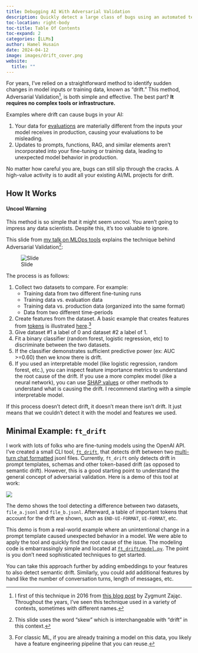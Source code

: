 ```yaml
---
title: Debugging AI With Adversarial Validation
description: Quickly detect a large class of bugs using an automated technique.
toc-location: right-body
toc-title: Table Of Contents
toc-expand: 2
categories: [LLMs]
author: Hamel Husain
date: 2024-04-12
image: images/drift_cover.png
website:
  title: ""
---
```


For years, I've relied on a straightforward method to identify sudden changes in model inputs or training data, known as "drift." This method, Adversarial Validation[^1], is both simple and effective. The best part? **It requires no complex tools or infrastructure.**

Examples where drift can cause bugs in your AI:

1.  Your data for [evaluations](../evals/index.qmd) are materially different from the inputs your model receives in production, causing your evaluations to be misleading.
2.  Updates to prompts, functions, RAG, and similar elements aren't incorporated into your fine-tuning or training data, leading to unexpected model behavior in production.

No matter how careful you are, bugs can still slip through the cracks. A high-value activity is to audit all your existing AI/ML projects for drift.

## How It Works

:::{.callout-warning}
#### Uncool Warning

This method is so simple that it might seem uncool.  You aren't going to impress any data scientists.  Despite this, it's too valuable to ignore.
:::

This slide from [my talk on MLOps tools](https://www.youtube.com/watch?v=GHk5HMW4XMA) explains the technique behind Adversarial Validation[^2]:

![Slide](images/drift_tfx.png)

The process is as follows:

1. Collect two datasets to compare.  For example:
    -   Training data from two different fine-tuning runs
    -   Training data vs. evaluation data
    -   Training data vs. production data (organized into the same format)
    -   Data from two different time-periods
2.  Create features from the dataset.  A basic example that creates features from [tokens](https://platform.openai.com/tokenizer) is illustrated [here](https://github.com/hamelsmu/ft-drift/blob/main/ft_drift/model.py).[^3]
4.  Give dataset #1 a label of 0 and dataset #2 a label of 1.
5.  Fit a binary classifier (random forest, logistic regression, etc) to discriminate between the two datasets.
6.  If the classifier demonstrates sufficient predictive power (ex: AUC >=0.60) then we know there is drift.
7.  If you used an interpretable model (like logistic regression, random forest, etc.), you can inspect feature importance metrics to understand the root cause of the drift.  If you use a more complex model (like a neural network), you can use [SHAP values](https://shap.readthedocs.io/en/latest/) or other methods to understand what is causing the drift.  I recommend starting with a simple interpretable model.

:::{.callout-warning}
If this process doesn't detect drift, it doesn't mean there isn't drift.  It just means that we couldn't detect it with the model and features we used. 
:::

## Minimal Example: `ft_drift`

I work with lots of folks who are fine-tuning models using the OpenAI API.  I've created a small CLI tool, [`ft_drift`](https://github.com/hamelsmu/ft-drift/), that detects drift between two [multi-turn chat formatted](https://platform.openai.com/docs/guides/fine-tuning/preparing-your-dataset) jsonl files. Currently, `ft_drift` only detects drift in prompt templates, schemas and other token-based drift (as opposed to semantic drift).  However, this is a good starting point to understand the general concept of adversarial validation.  Here is a demo of this tool at work:


![](images/drift_cli.gif)

The demo shows the tool detecting a difference between two datasets, `file_a.jsonl` and `file_b.jsonl`. Afterward, a table of important tokens that account for the drift are shown, such as `END-UI-FORMAT`, `UI-FORMAT`, etc.

This demo is from a real-world example where an unintentional change in a prompt template caused unexpected behavior in a model.  We were able to apply the tool and quickly find the root cause of the issue. The modeling code is embarrassingly simple and located at [`ft_drift/model.py`](https://github.com/hamelsmu/ft-drift/blob/main/ft_drift/model.py).  The point is you don't need sophisticated techniques to get started.

You can take this approach further by adding embeddings to your features to also detect semantic drift.  Similarly, you could add additional features by hand like the number of conversation turns, length of messages, etc.  


[^1]: I first of this technique in 2016 from [this blog post](https://fastml.com/adversarial-validation-part-two/) by Zygmunt Zając.  Throughout the years, I've seen this technique used in a variety of contexts, sometimes with different names.
[^2]: This slide uses the word "skew" which is interchangeable with "drift" in this context.
[^3]: For classic ML, if you are already training a model on this data, you likely have a feature engineering pipeline that you can reuse.
